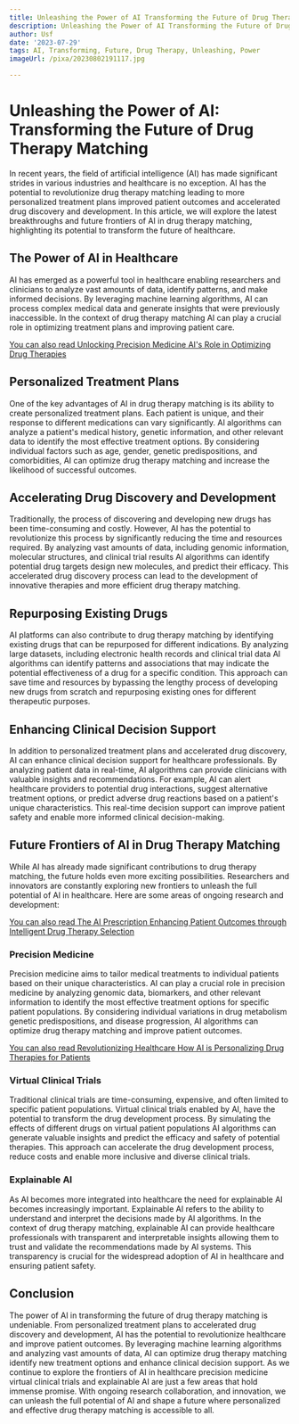 ```yaml
---
title: Unleashing the Power of AI Transforming the Future of Drug Therapy Matching
description: Unleashing the Power of AI Transforming the Future of Drug Therapy Matching
author: Usf
date: '2023-07-29'
tags: AI, Transforming, Future, Drug Therapy, Unleashing, Power
imageUrl: /pixa/20230802191117.jpg

---
```

# Unleashing the Power of AI: Transforming the  Future of Drug Therapy Matching

In recent years, the field of artificial  intelligence (AI) has made significant strides in various industries and healthcare is  no  exception. AI has the potential to revolutionize drug therapy matching leading to more personalized treatment plans improved patient  outcomes and accelerated drug discovery and development. In this article, we will explore the latest breakthroughs and future frontiers of AI in  drug  therapy matching, highlighting its potential to  transform the  future of healthcare.

## The  Power of AI in Healthcare

AI has emerged as a powerful tool in healthcare enabling researchers and clinicians to  analyze vast amounts of data, identify patterns, and make informed decisions. By leveraging machine learning algorithms, AI can process complex medical data and generate insights that were previously inaccessible. In the context of drug therapy matching  AI can play a crucial role in optimizing treatment plans and improving patient care.

[You can  also read Unlocking Precision Medicine AI's Role in Optimizing Drug Therapies](Unlocking%20Precision%20Medicine%20AI%27s%20Role%20in%20Optimizing%20Drug%20Therapies)


## Personalized Treatment Plans

One of the key advantages  of AI in drug therapy matching is its ability to create personalized treatment plans. Each patient is unique, and their response to different medications can vary significantly. AI algorithms  can analyze a patient's medical history, genetic information, and other relevant data to identify the most effective treatment options. By considering individual factors such as age, gender, genetic predispositions, and comorbidities, AI can optimize drug therapy matching and  increase the likelihood of successful outcomes.

## Accelerating Drug Discovery  and Development

Traditionally, the process of discovering  and developing new drugs  has been time-consuming and costly. However, AI has the potential to revolutionize this process by significantly reducing  the time  and resources required.  By analyzing vast amounts of data, including genomic  information, molecular structures, and clinical trial results AI algorithms can identify potential drug targets design  new molecules, and predict their efficacy. This accelerated drug discovery process can lead to the development of  innovative therapies and more efficient  drug therapy matching.

## Repurposing Existing Drugs

AI platforms can  also contribute to drug therapy matching by identifying existing drugs that can be repurposed for different indications. By analyzing large datasets, including electronic health records and clinical trial  data AI algorithms can identify patterns and associations that may indicate the potential effectiveness of a drug for a  specific condition. This approach can  save time and resources by  bypassing the lengthy process of developing new drugs from scratch and repurposing existing ones for different therapeutic purposes.

##  Enhancing Clinical Decision Support

In addition to personalized treatment plans  and accelerated drug discovery, AI can enhance clinical decision support for healthcare professionals. By analyzing patient data in real-time, AI algorithms can provide clinicians with valuable insights and recommendations.  For example, AI can alert  healthcare providers to potential drug interactions, suggest  alternative treatment options, or predict adverse  drug reactions based on a patient's unique characteristics. This real-time decision support can improve  patient  safety and enable more informed clinical decision-making.

##  Future  Frontiers of AI in Drug Therapy Matching

While AI  has already made significant  contributions  to drug therapy matching, the future holds even  more exciting  possibilities. Researchers and  innovators are constantly exploring new frontiers  to unleash the  full potential  of AI in healthcare. Here are some areas of  ongoing research and development:

[You can also read The AI Prescription Enhancing Patient  Outcomes through Intelligent Drug Therapy Selection](The%20AI%20Prescription%20Enhancing%20Patient%20Outcomes%20through%20Intelligent%20Drug%20Therapy%20Selection)


###  Precision Medicine

Precision  medicine aims  to tailor medical treatments  to individual patients based on their unique characteristics.  AI can play a crucial role in  precision medicine by analyzing genomic data, biomarkers, and other relevant information to identify the most effective treatment  options for specific patient populations. By considering individual variations in drug metabolism genetic predispositions, and disease progression, AI algorithms can  optimize drug therapy  matching and improve patient outcomes.

[You can also read Revolutionizing  Healthcare How  AI is  Personalizing Drug Therapies for Patients](Revolutionizing%20Healthcare%20How%20AI%20is%20Personalizing%20Drug%20Therapies%20for%20Patients)


###  Virtual Clinical Trials

Traditional clinical  trials are time-consuming, expensive, and often limited to specific patient populations. Virtual clinical trials enabled by AI, have the potential to transform the drug development process. By simulating the effects of different drugs on virtual patient populations AI  algorithms can generate valuable  insights and predict the efficacy and safety  of potential therapies. This approach can accelerate the drug development process, reduce costs and enable more inclusive and diverse clinical  trials.

### Explainable AI

As AI becomes  more integrated into healthcare  the need for  explainable  AI becomes increasingly important. Explainable AI refers to  the ability to understand and interpret the decisions made by AI algorithms. In the  context of drug  therapy matching, explainable AI can provide healthcare professionals with transparent and interpretable insights allowing them to trust and validate  the recommendations made by AI systems. This transparency is crucial for the widespread adoption  of  AI in healthcare and ensuring patient safety.

## Conclusion

The  power of AI in transforming the  future of drug therapy matching is undeniable. From personalized treatment  plans  to accelerated drug discovery and development, AI has the potential to revolutionize healthcare and improve patient outcomes. By leveraging machine learning algorithms and analyzing vast amounts of data, AI can optimize drug  therapy matching identify new treatment options and enhance clinical decision support. As we continue to explore the frontiers of AI in healthcare precision medicine virtual clinical trials  and explainable AI are just a few  areas that hold immense promise. With ongoing research collaboration, and innovation, we  can  unleash the full potential of AI and shape a future where  personalized and effective drug therapy matching is accessible to all.